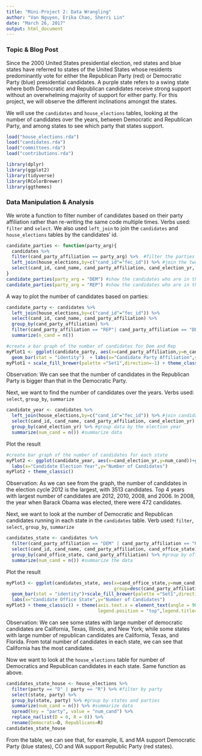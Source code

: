 ```yaml
---
title: "Mini-Project 2: Data Wrangling"
author: "Van Nguyen, Erika Chao, Sherri Lin"
date: "March 26, 2017"
output: html_document
---
```


### Topic & Blog Post 

Since the 2000 United States presidential election, red states and blue states have referred to states of the United States whose residents predominantly vote for either the Republican Party (red) or Democratic Party (blue) presidential candidates. A purple state refers to a swing state where both Democratic and Republican candidates receive strong support without an overwhelming majority of support for either party. For this project, we will observe the different inclinations amongst the states.

We will use the `candidates` and `house_elections` tables, looking at the number of candidates over the years, between Democratic and Republican Party, and among states to see which party that states support. 
 
```r
load("house_elections.rda")
load("candidates.rda")
load("committees.rda")
load("contributions.rda")
```

```r
library(dplyr)
library(ggplot2)
library(tidyverse)
library(RColorBrewer)
library(ggthemes)
```

### Data Manipulation & Analysis

We wrote a function to filter number of candidates based on their party affiliation rather than re-writing the same code multiple times. Verbs used: `filter` and `select`.
We also used `left_join` to join the `candidates` and `house_elections` tables by the candidates' id.

```r
candidate_parties <- function(party_arg){
  candidates %>% 
  filter(cand_party_affiliation == party_arg) %>%  #filter the parties
  left_join(house_elections,by=c("cand_id"="fec_id")) %>% #join the two tables by candidates' id
  select(cand_id, cand_name, cand_party_affiliation, cand_election_yr, incumbent) 
}
candidate_parties(party_arg = "DEM") #show the candidates who are in the deomocratic party
candidate_parties(party_arg = "REP") #show the candidates who are in the republic party
```

A way to plot the number of candidates based on parties: 

```r
candidate_party <- candidates %>%
  left_join(house_elections,by=c("cand_id"="fec_id")) %>%
  select(cand_id, cand_name, cand_party_affiliation) %>%
  group_by(cand_party_affiliation) %>% 
  filter(cand_party_affiliation == "REP"| cand_party_affiliation == "DEM") %>%
  summarize(n_cand = n()) 
```

```r
#create a bar graph of the number of candidates for Dem and Rep
myPlot1 <- ggplot(candidate_party, aes(x=cand_party_affiliation,y=n_cand, fill=cand_party_affiliation))+
  geom_bar(stat = "identity")  + labs(x="Candidate Party Affiliation",y="Number of Candidates") 
myPlot1 + scale_fill_brewer(palette ="Set1",direction=-1) + theme_classic()+ theme(legend.title=element_blank()) #color code data for Dem and Rep
```

Observation: We can see that the number of candidates in the Republican Party is bigger than that in the Democratic Party. 

Next, we want to find the number of candidates over the years. Verbs used: `select`, `group_by`, `summarize`

```r
candidate_year <- candidates %>%
  left_join(house_elections,by=c("cand_id"="fec_id")) %>% #join candidates and house elections
  select(cand_id, cand_name, cand_party_affiliation, cand_election_yr) %>% 
  group_by(cand_election_yr) %>% #group data by the election year
  summarize(num_cand = n()) #summarize data
```

Plot the result

```r
#create bar graph of the number of candidates for each state
myPlot2 <- ggplot(candidate_year, aes(x=cand_election_yr,y=num_cand))+geom_bar(stat = "identity")+ 
  labs(x="Candidate Election Year",y="Number of Candidates") 
myPlot2 + theme_classic()
```

Observation: As we can see from the graph, the number of candidates in the election cycle 2012 is the largest, with 3513 candidates. Top 4 years with largest number of candidates are 2012, 2010, 2008, and 2006. In 2008, the year when Barack Obama was elected, there were 472 candidates. 

Next, we want to look at the number of Democratic and Republican candidates running in each state in the `candidates` table. Verb used: `filter`, `select`, `group_by`, `summarize`

```r
candidates_state <- candidates %>%
  filter(cand_party_affiliation == "DEM" | cand_party_affiliation == "REP") %>% #filter data by Dem and Rep
  select(cand_id, cand_name, cand_party_affiliation, cand_office_state) %>% 
  group_by(cand_office_state, cand_party_affiliation) %>% #group by office state and party affiliation
  summarize(num_cand = n()) #summarize the data
```

Plot the result

```r
myPlot3 <- ggplot(candidates_state, aes(x=cand_office_state,y=num_cand,fill=cand_party_affiliation,
                                        group=desc(cand_party_affiliation)))+
  geom_bar(stat = "identity")+scale_fill_brewer(palette ="Set1",direction=-1)+
  labs(x="Candidate Office State",y="Number of Candidates")
myPlot3 + theme_classic() + theme(axis.text.x = element_text(angle = 90, vjust = 0.5),
                                  legend.position = "top",legend.title=element_blank())
```

Observation: We can see some states with large number of democratic candidates are California, Texas, Illinois, and New York; while some states with large number of republican candidates are California, Texas, and Florida. From total number of candidates in each state, we can see that California has the most candidates. 

Now we want to look at the `house_elections` table for number of Democratics and Republican candidates in each state. Same function as above.

```r
candidates_state_house <- house_elections %>%
  filter(party == "D" | party == "R") %>% #filter by party
  select(state, party) %>% 
  group_by(state, party) %>% #group by states and parties
  summarize(num_cand = n()) %>% #summarize data
  spread(key = "party", value = "num_cand") %>% 
  replace_na(list(D = 0, R = 0)) %>%
  rename(Democrats=D, Republicans=R) 
candidates_state_house
```

From the table, we can see that, for example, IL and MA support Democratic Party (blue states), CO and WA support Republic Party (red states).


